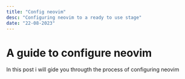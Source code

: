 ```yaml
---
title: "Config neovim"
desc: "Configuring neovim to a ready to use stage"
date: "22-08-2023"
---
```


<OrbitingDots />

# A guide to configure neovim

In this post i will gide you througth the process of configuring neovim
